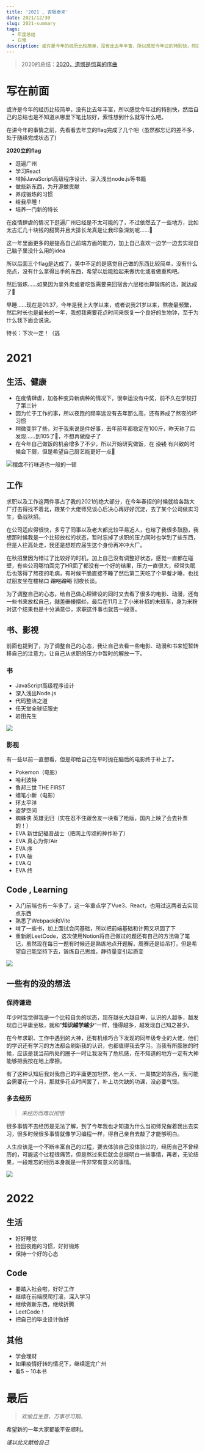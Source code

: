 ```yaml
---
title: '2021 , 否极泰来'
date: 2021/12/30
slug: 2021-summary
tags:
  - 年度总结
  - 日常
description: 或许是今年的经历比较简单，没有比去年丰富，所以感觉今年过的特别快，然后自己的总结也是不知道从哪里下笔比较好，索性想到什么就写什么吧。
---
```


> 2020的总结：[2020，遗憾是惊喜的序曲](/posts/2020-summary/)

# 写在前面

或许是今年的经历比较简单，没有比去年丰富，所以感觉今年过的特别快，然后自己的总结也是不知道从哪里下笔比较好，索性想到什么就写什么吧。

在讲今年的事情之前，先看看去年立的flag完成了几个吧（虽然都忘记的差不多，处于随缘完成状态了)

**2020立的flag**

- 逛遍广州
- 学习React
- 啃掉JavaScript高级程序设计、深入浅出node.js等书籍
- 做些新东西，为开源做贡献
- 养成锻炼的习惯
- 给我早睡！
- 培养一门新的特长

在疫情肆虐的情况下逛遍广州已经是不太可能的了，不过依然去了一些地方，比如太古汇几十块钱的甜筒并且大排长龙真是让我印象深刻呢……🥲

这一年里面更多的是提高自己前端方面的能力，加上自己喜欢一边学一边去实现自己脑子里没什么用的idea

所以后面三个flag是达成了，美中不足的是感觉自己做的东西比较简单，没有什么亮点，没有什么拿得出手的东西，希望以后能捡起来做优化或者做重构吧。

然后锻炼……如果因为拿外卖或者吃饭需要来回宿舍六层楼也算锻炼的话，就达成了🤤

早睡……现在是01:37，今年是我上大学以来，或者说我21岁以来，熬夜最频繁，然后时长也是最长的一年，我想我需要花点时间来恢复一个良好的生物钟，至于为什么我下面会说说。

特长：下次一定！（逃

# 2021

## 生活、健康

- 在疫情肆虐，加各种变异新病种的情况下，很幸运没有中奖，前不久在学校打了第三针
- 因为忙于工作的事，所以夜跑的频率远没有去年那么高，还有养成了熬夜的坏习惯
- 稍微变胖了些，对于我来说是件好事，去年前年都稳定在100斤，昨天称了后发现……到105了🤧，不想再做瘦子了
- 在今年自己做饭的机会增多了不少，所以开始研究做饭，在 <del>没钱</del> 有兴致的时候会下厨，但是希望自己厨艺能更好一点🤮

![摆盘不行味道也一般的一顿](/postImg/2021-summary/food.jpg)

## 工作

求职以及工作这两件事占了我的2021的绝大部分，在今年春招的时候就给各路大厂打击得找不着北，跟某个大佬师兄谈心后决心再好好沉淀，去了某个公司做实习生，备战秋招。

在公司适应得很快，多亏了同事以及老大都比较平易近人，也给了我很多鼓励，我想那时候我是一个比较放松的状态，暂时忘掉了求职的压力同时也学到了些东西，但是人往高处走，我还是想趁应届生这个身份再冲冲大厂。

在秋招里因为错过了比较好的时机，加上自己没有调整好状态，感觉一直都在碰壁，有些公司哪怕面完了HR面了都没有一个好的结果，压力一直很大，经常失眠后也落得了熬夜的毛病，有时候干脆直接不睡了然后第二天吃了个早餐才睡，也找过朋友坐在楼梯口 <del>蹭吃蹭喝</del> 彻夜长谈。

为了调整自己的心态，给自己做心理建设的同时又去看了很多的电影、动漫，还有一些书来放松自己，<del>就差直接摆烂</del>，最后在11月上了小米补招的末班车，身为米粉对这个结果也是十分满意😌，求职这件事也就告一段落。

## 书、影视

前面也提到了，为了调整自己的心态，我让自己去看一些电影、动漫和书来短暂转移自己的注意力，让自己从求职的压力中暂时的解放一下。

### 书

- JavaScript高级程序设计
- 深入浅出Node.js
- 代码整洁之道
- 任天堂全球征服史
- 岩田先生

![](/postImg/2021-summary/book.jpg)

### 影视

有一些以前一直想看，但是却给自己在平时抛在脑后的电影终于补上了。

- Pokemon（电影）
- 哈利波特
- 魯邦三世 THE FIRST
- 蜡笔小新（电影）
- 环太平洋
- 盗梦空间
- 蜘蛛侠 英雄无归（实在忍不住跟舍友一块看了枪版，国内上映了会去补票的！）
- EVA 新世纪福音战士（把网上传颂的神作补了）
- EVA 真心为你/Air
- EVA 序
- EVA 破
- EVA Q
- EVA 终

## Code , Learning

- 入门前端也有一年多了，这一年重点学了Vue3、React，也用过这两者去实现点东西
- 熟悉了Webpack和Vite
- 啃了一些书，加上面试会问基础，所以把前端基础和计网又巩固了下
- 重新刷LeetCode，这次使用Notion将自己做过的题还有自己的方法做了笔记，虽然现在每日一题有时候还是熟练地点开题解，周赛还是给吊打，但是希望自己能坚持下去，锻炼自己思维，静待量变引起质变

![](/postImg/2021-summary/Leetcode.png)

## 一些有的没的想法

### 保持谦逊

年少时我觉得我是一个比较自负的状态，现在越长大越自卑，认识的人越多，越发现自己平庸至极，就和“**知识越学越少**”一样，懂得越多，越发现自己知之甚少。

在今年求职、工作中遇到的大神，还有机缘巧合下发现的同年级专业的大佬，他们的学识还有学习的方法都会刷新我的认识，也都值得我去学习。当我有所膨胀的时候，应该是我当前所处的圈子一时让我没有了危机感，在不知道的地方一定有大神能够把我按在地上摩擦。

有了这种认知后我对我自己的平庸更加坦然，他人一天、一周搞定的东西，我可能会需要花一个月，那就多花点时间罢了，补上功欠缺的功课，没必要气馁。

### 多去经历

> _未经历而难以彻悟_

很多事情不去经历是无法了解，到了今年我也才知道为什么当初师兄催着我出去实习，很多时候很多事情就像学习编程一样，得自己亲自去敲了才能够明白。

人生应该是一个不断丰富自己的过程，要去体验自己没体验过的，经历自己不曾经历的，可能这个过程很痛苦，但是熬过来后就会总能明白一些事情，再者，无论结果，一段难忘的经历本身就是一件非常有意义的事情。

![](/postImg/2021-summary/lesson.jpg)

# 2022

## 生活

- 好好睡觉
- 捡回夜跑的习惯，好好锻炼
- 保持一个好的心态

## Code

- 要踏入社会啦，好好工作
- 继续在前端摸爬打滚，深入学习
- 继续做新东西，继续折腾
- LeetCode！
- 把自己的毕业设计做好

## 其他

- 学会理财
- 如果疫情好转的情况下，继续逛完广州
- 看5 ~ 10本书

# 最后

> _欢愉且生意，万事尽可期。_

希望新的一年大家都能平安顺利。

_谨以此文献给自己_
